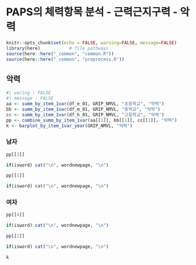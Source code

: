 # PAPS의 체력항목 분석 - 근력근지구력 - 악력


```r
knitr::opts_chunk$set(echo = FALSE, warning=FALSE, message=FALSE)
library(here)           # file pathways
source(here::here("_common", "common.R"))
source(here::here("_common", "preprocess.R"))
```

## 악력 


```r
#| waring : FALSE
#| message : FALSE
aa <- summ_by_item_1var(df_e_01, GRIP_NMVL, "초등학교", "악력")
bb <- summ_by_item_1var(df_m_01, GRIP_NMVL, "중학교", "악력")
cc <- summ_by_item_1var(df_h_01, GRIP_NMVL, "고등학교", "악력")
pp <- combine_summ_by_item_1var(aa[[1]], bb[[1]], cc[[1]], "악력")
k <- barplot_by_item_1var_year(GRIP_NMVL, "악력")
```
### 남자

```r
pp[[3]]
```

```r
if(isword) cat("\n", wordnewpage, "\n")
```


```r
pp[[1]]
```


```r
if(isword) cat("\n", wordnewpage, "\n")
```

### 여자

```r
pp[[4]]
```


```r
if(isword) cat("\n", wordnewpage, "\n")
```


```r
pp[[2]]
```


```r
if(isword) cat("\n", wordnewpage, "\n")
```


```r
k
```


